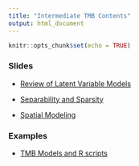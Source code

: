 ```yaml
---
title: "Intermediate TMB Contents"
output: html_document
---
```


```r
knitr::opts_chunk$set(echo = TRUE)
```
### Slides

- [Review of Latent Variable Models](https://nsawtraining.github.io/TMBtraining/02-intermediate-tmb/LVM.html)

- [Separability and Sparsity](https://nsawtraining.github.io/TMBtraining/02-intermediate-tmb/AR1.html)

- [Spatial Modeling](https://nsawtraining.github.io/TMBtraining/02-intermediate-tmb/SpatialModels.pdf)

### Examples
- [TMB Models and R scripts](https://github.com/NSAWTraining/TMBtraining/tree/main/docs/02-beginner-tmb/lecture_code)